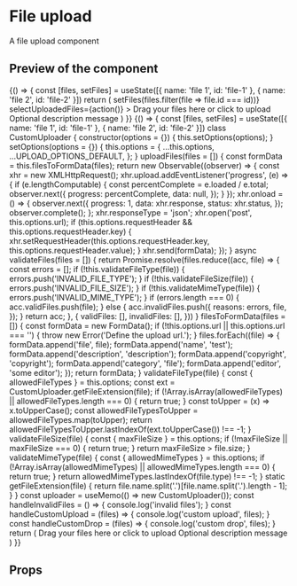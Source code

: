 


<Meta title="File upload" component={FileUpload} />

# File upload

A file upload component

## Preview of the component

<Story name='Base'>
	{() => {
		const [files, setFiles] = useState([{
			name: 'file 1',
			id: 'file-1'
		}, {
			name: 'file 2',
			id: 'file-2'
		}])
		return (
			<FileUpload
				id="my-upload"
				options={{
					allowedMimeTypes: ['image/jpeg'],
					allowedFileTypes: ['jpg', 'png'],
					maxFileSize: 5000000000000000,
					url: 'api/upload',
					fileLimit: 3,
				}}
				files={files}
				removeFile={(id, index) => setFiles(files.filter(file => file.id === id))}
				selectUploadedFiles={action()}
			>
				<FileUploadMessage>Drag your files here or click to upload</FileUploadMessage>
				<FileUploadDescription>Optional description message</FileUploadDescription>
			</FileUpload>
		)
	}}
</Story>

<Story name='CustomUploader'>
	{() => {
		const [files, setFiles] = useState([{
			name: 'file 1',
			id: 'file-1'
		}, {
			name: 'file 2',
			id: 'file-2'
		}])
		class CustomUploader {
			constructor(options = {}) {
				this.setOptions(options);
			}
			setOptions(options = {}) {
				this.options = {
					...this.options,
					...UPLOAD_OPTIONS_DEFAULT,
				};
			}
			uploadFiles(files = []) {
				const formData = this.filesToFormData(files);
				return new Observable((observer) => {
					const xhr = new XMLHttpRequest();
					xhr.upload.addEventListener('progress', (e) => {
						if (e.lengthComputable) {
							const percentComplete = e.loaded / e.total;
							observer.next({
								progress: percentComplete,
								data: null,
							});
						}
					});
					xhr.onload = () => {
						observer.next({
							progress: 1,
							data: xhr.response,
							status: xhr.status,
						});
						observer.complete();
					};
					xhr.responseType = 'json';
					xhr.open('post', this.options.url);
					if (this.options.requestHeader && this.options.requestHeader.key) {
						xhr.setRequestHeader(this.options.requestHeader.key, this.options.requestHeader.value);
					}
					xhr.send(formData);
				});
			}
			async validateFiles(files = []) {
				return Promise.resolve(files.reduce((acc, file) => {
					const errors = [];
					if (!this.validateFileType(file)) {
						errors.push('INVALID_FILE_TYPE');
					}
					if (!this.validateFileSize(file)) {
						errors.push('INVALID_FILE_SIZE');
					}
					if (!this.validateMimeType(file)) {
						errors.push('INVALID_MIME_TYPE');
					}
					if (errors.length === 0) {
						acc.validFiles.push(file);
					} else {
						acc.invalidFiles.push({
							reasons: errors,
							file,
						});
					}
					return acc;
				}, {
					validFiles: [],
					invalidFiles: [],
				}))
			}
			filesToFormData(files = []) {
				const formData = new FormData();
				if (!this.options.url || this.options.url === '') {
					throw new Error('Define the upload url.');
				}
				files.forEach((file) => {
					formData.append('file', file);
					formData.append('name', 'test');
					formData.append('description', 'description');
					formData.append('copyright', 'copyright');
					formData.append('category', 'file');
					formData.append('editor', 'some editor');
				});
				return formData;
			}
			validateFileType(file) {
				const { allowedFileTypes } = this.options;
				const ext = CustomUploader.getFileExtension(file);
				if (!Array.isArray(allowedFileTypes) || allowedFileTypes.length === 0) {
					return true;
				}
				const toUpper = (x) => x.toUpperCase();
				const allowedFileTypesToUpper = allowedFileTypes.map(toUpper);
				return allowedFileTypesToUpper.lastIndexOf(ext.toUpperCase()) !== -1;
			}
				validateFileSize(file) {
				const { maxFileSize } = this.options;
				if (!maxFileSize || maxFileSize === 0) {
					return true;
				}
				return maxFileSize > file.size;
			}
			validateMimeType(file) {
				const { allowedMimeTypes } = this.options;
				if (!Array.isArray(allowedMimeTypes) || allowedMimeTypes.length === 0) {
					return true;
				}
				return allowedMimeTypes.lastIndexOf(file.type) !== -1;
			}
			static getFileExtension(file) {
				return file.name.split('.')[file.name.split('.').length - 1];
			}
		}
		const uploader = useMemo(() => new CustomUploader());
		const handleInvalidFiles = () => { console.log('invalid files'); }
		const handleCustomUpload = (files) => { console.log('custom upload', files); }
		const handleCustomDrop = (files) => { console.log('custom drop', files); }
		return (
			<FileUploadZone
				autoUpload={false}
				id="test"
				uploader={uploader}
				invalidFiles={handleInvalidFiles}
				onCustomClick={handleCustomUpload}
				onCustomDrop={handleCustomDrop}
			>
				<FileUploadMessage>Drag your files here or click to upload</FileUploadMessage>
				<FileUploadDescription>Optional description message</FileUploadDescription>
			</FileUploadZone>
		)
	}}
</Story>


## Props

<ArgsTable of={FileUpload} />
